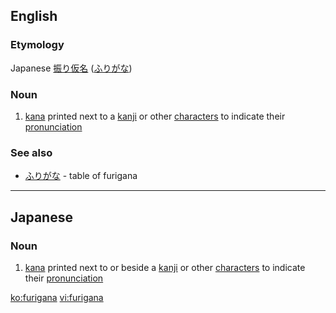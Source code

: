 ==English==

===Etymology===
Japanese [[振り仮名]] ([[ふりがな]])

===Noun===
{{wikipedia}}
{{en-noun|-}}

# [[kana]] printed next to a [[kanji]] or other [[character]]s to indicate their [[pronunciation]]

===See also===
*[[ふりがな]] - table of furigana
----

==Japanese==
===Noun===
{{ja-noun|r|hira=ふりがな}} 
# {{ja-def|振り仮名}} [[kana]] printed next to or beside a [[kanji]] or other [[character]]s to indicate their [[pronunciation]]

[[ko:furigana]]
[[vi:furigana]]